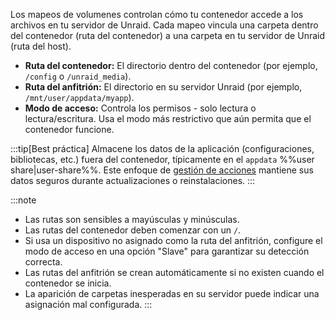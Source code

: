 Los mapeos de volumenes controlan cómo tu contenedor accede a los archivos en tu servidor de Unraid. Cada mapeo vincula una carpeta dentro del contenedor (ruta del contenedor) a una carpeta en tu servidor de Unraid (ruta del host).

- **Ruta del contenedor:** El directorio dentro del contenedor (por ejemplo, `/config` o `/unraid_media`).
- **Ruta del anfitrión:** El directorio en su servidor Unraid (por ejemplo, `/mnt/user/appdata/myapp`).
- **Modo de acceso:** Controla los permisos - solo lectura o lectura/escritura. Usa el modo más restrictivo que aún permita que el contenedor funcione.

:::tip[Best práctica]
Almacene los datos de la aplicación (configuraciones, bibliotecas, etc.) fuera del contenedor, típicamente en el `appdata` %%user share|user-share%%. Este enfoque de [gestión de acciones](../../../manage-storage/shares.mdx) mantiene sus datos seguros durante actualizaciones o reinstalaciones.
:::

:::note

- Las rutas son sensibles a mayúsculas y minúsculas.
- Las rutas del contenedor deben comenzar con un `/`.
- Si usa un dispositivo no asignado como la ruta del anfitrión, configure el modo de acceso en una opción "Slave" para garantizar su detección correcta.
- Las rutas del anfitrión se crean automáticamente si no existen cuando el contenedor se inicia.
- La aparición de carpetas inesperadas en su servidor puede indicar una asignación mal configurada.
  :::
